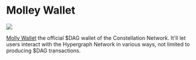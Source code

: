
# Molley Wallet

<p style={{"text-align": "center"}}>
   <img src="/img/showcase/mollywallet.png"></img><br/>
</p>

[Molly Wallet](https://github.com/grvlle/constellation_wallet/) the official $DAG wallet of the Constellation Network. It'll let users interact with the Hypergraph Network in various ways, not limited to producing $DAG transactions.

